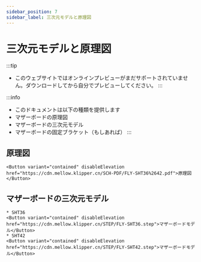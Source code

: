 ```yaml
---
sidebar_position: 7
sidebar_label: 三次元モデルと原理図
---
```




# 三次元モデルと原理図


:::tip
* このウェブサイトではオンラインプレビューがまだサポートされていません。ダウンロードしてから自分でプレビューしてください。
:::

:::info
* このドキュメントは以下の種類を提供します
* マザーボードの原理図
* マザーボードの三次元モデル
* マザーボードの固定ブラケット（もしあれば）
:::

## 原理図

    <Button variant="contained" disableElevation href="https://cdn.mellow.klipper.cn/SCH-PDF/FLY-SHT36%2642.pdf">原理図</Button>


## マザーボードの三次元モデル
    * SHT36
    <Button variant="contained" disableElevation href="https://cdn.mellow.klipper.cn/STEP/FLY-SHT36.step">マザーボードモデル</Button>
    * SHT42
    <Button variant="contained" disableElevation href="https://cdn.mellow.klipper.cn/STEP/FLY-SHT42.step">マザーボードモデル</Button>